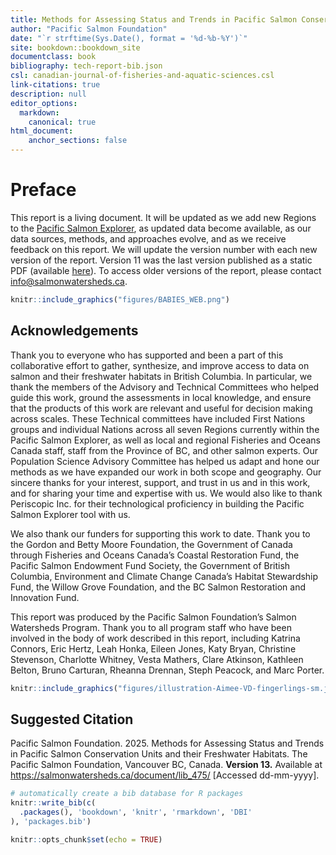 ```yaml
---
title: Methods for Assessing Status and Trends in Pacific Salmon Conservation Units and their Freshwater Habitats
author: "Pacific Salmon Foundation"
date: "`r strftime(Sys.Date(), format = '%d-%b-%Y')`"
site: bookdown::bookdown_site
documentclass: book
bibliography: tech-report-bib.json
csl: canadian-journal-of-fisheries-and-aquatic-sciences.csl 
link-citations: true
description: null
editor_options:
  markdown:
    canonical: true
html_document:
    anchor_sections: false
---
```


# Preface {.unnumbered}

This report is a living document. It will be updated as we add new Regions to the [Pacific Salmon Explorer](https://www.salmonexplorer.ca), as updated data become available, as our data sources, methods, and approaches evolve, and as we receive feedback on this report. We will update the version number with each new version of the report. Version 11 was the last version published as a static PDF (available [here](https://salmonwatersheds.ca/document_library_files/lib_475.pdf)). To access older versions of the report, please contact [info\@salmonwatersheds.ca](info@salmonwatersheds.ca).

```r
knitr::include_graphics("figures/BABIES_WEB.png")
```

## Acknowledgements {.unnumbered}

Thank you to everyone who has supported and been a part of this collaborative effort to gather, synthesize, and improve access to data on salmon and their freshwater habitats in British Columbia. In particular, we thank the members of the Advisory and Technical Committees who helped guide this work, ground the assessments in local knowledge, and ensure that the products of this work are relevant and useful for decision making across scales. These Technical committees have included First Nations groups and individual Nations across all seven Regions currently within the Pacific Salmon Explorer, as well as local and regional Fisheries and Oceans Canada staff, staff from the Province of BC, and other salmon experts. Our Population Science Advisory Committee has helped us adapt and hone our methods as we have expanded our work in both scope and geography. Our sincere thanks for your interest, support, and trust in us and in this work, and for sharing your time and expertise with us. We would also like to thank Periscopic Inc. for their technological proficiency in building the Pacific Salmon Explorer tool with us.

We also thank our funders for supporting this work to date. Thank you to the Gordon and Betty Moore Foundation, the Government of Canada through Fisheries and Oceans Canada's Coastal Restoration Fund, the Pacific Salmon Endowment Fund Society, the Government of British Columbia, Environment and Climate Change Canada's Habitat Stewardship Fund, the Willow Grove Foundation, and the BC Salmon Restoration and Innovation Fund.

This report was produced by the Pacific Salmon Foundation's Salmon Watersheds Program. Thank you to all program staff who have been involved in the body of work described in this report, including Katrina Connors, Eric Hertz, Leah Honka, Eileen Jones, Katy Bryan, Christine Stevenson, Charlotte Whitney, Vesta Mathers, Clare Atkinson, Kathleen Belton, Bruno Carturan, Rheanna Drennan, Steph Peacock, and Marc Porter.

```r
knitr::include_graphics("figures/illustration-Aimee-VD-fingerlings-sm.jpg")
```

## Suggested Citation {.unnumbered}

Pacific Salmon Foundation. 2025. Methods for Assessing Status and Trends in Pacific Salmon Conservation Units and their Freshwater Habitats. The Pacific Salmon Foundation, Vancouver BC, Canada. **Version 13.** Available at <https://salmonwatersheds.ca/document/lib_475/> [Accessed dd-mm-yyyy].

```r
# automatically create a bib database for R packages
knitr::write_bib(c(
  .packages(), 'bookdown', 'knitr', 'rmarkdown', 'DBI'
), 'packages.bib')
```

```r
knitr::opts_chunk$set(echo = TRUE)
```
